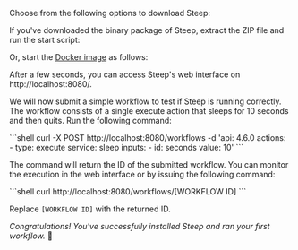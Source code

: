 
Choose from the following options to download Steep:

<DownloadButtons />

If you've downloaded the binary package of Steep, extract the ZIP file and run the
start script:

<RunBinary />

Or, start the [Docker image](https://hub.docker.com/orgs/steep/steep) as
follows:

<RunDocker />

After a few seconds, you can access Steep's web interface on
http://localhost:8080/.

We will now submit a simple workflow to test if Steep is running correctly. The
workflow consists of a single execute action that sleeps for 10 seconds and
then quits. Run the following command:

<CodeContainer title="Terminal">
```shell
curl -X POST http://localhost:8080/workflows -d 'api: 4.6.0
actions:
  - type: execute
    service: sleep
    inputs:
      - id: seconds
        value: 10'
```
</CodeContainer>

The command will return the ID of the submitted workflow. You can monitor the
execution in the web interface or by issuing the following command:

<CodeContainer title="Terminal">
```shell
curl http://localhost:8080/workflows/[WORKFLOW ID]
```
</CodeContainer>

Replace `[WORKFLOW ID]` with the returned ID.

*Congratulations! You've successfully installed Steep and ran your first workflow.* 🎉
